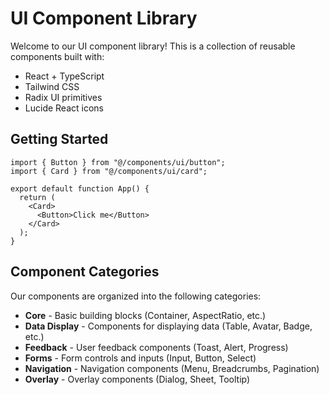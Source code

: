 
<Meta title="Getting Started/Introduction" />

# UI Component Library

Welcome to our UI component library! This is a collection of reusable components built with:

- React + TypeScript
- Tailwind CSS
- Radix UI primitives
- Lucide React icons

## Getting Started

```tsx
import { Button } from "@/components/ui/button";
import { Card } from "@/components/ui/card";

export default function App() {
  return (
    <Card>
      <Button>Click me</Button>
    </Card>
  );
}
```

## Component Categories

Our components are organized into the following categories:

- **Core** - Basic building blocks (Container, AspectRatio, etc.)
- **Data Display** - Components for displaying data (Table, Avatar, Badge, etc.)
- **Feedback** - User feedback components (Toast, Alert, Progress)
- **Forms** - Form controls and inputs (Input, Button, Select)
- **Navigation** - Navigation components (Menu, Breadcrumbs, Pagination)
- **Overlay** - Overlay components (Dialog, Sheet, Tooltip)

